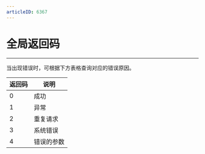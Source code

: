 ```yaml
---
articleID: 6367
---
```



# 全局返回码
---
当出现错误时，可根据下方表格查询对应的错误原因。

| 返回码 | 说明     |
| ------- | ---------- |
| 0       | 成功       |
| 1       | 异常       |
| 2       | 重复请求   |
| 3       | 系统错误   |
| 4       | 错误的参数 |
